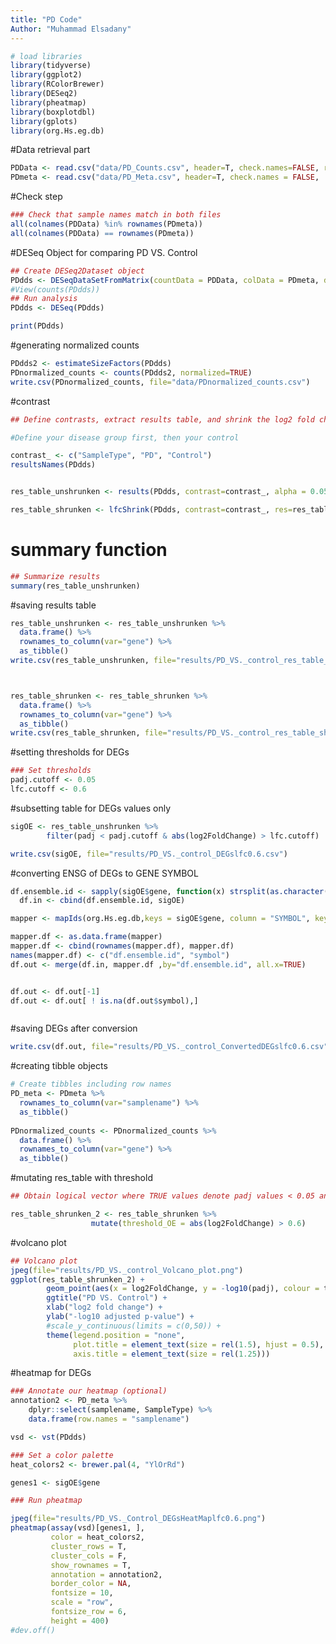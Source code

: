 ---
title: "PD Code"
Author: "Muhammad Elsadany"
---


```{r}
# load libraries
library(tidyverse)
library(ggplot2)
library(RColorBrewer)
library(DESeq2)
library(pheatmap)
library(boxplotdbl)
library(gplots)
library(org.Hs.eg.db)
```



#Data retrieval part
```{r}
PDData <- read.csv("data/PD_Counts.csv", header=T, check.names=FALSE, row.names=1)
PDmeta <- read.csv("data/PD_Meta.csv", header=T, check.names = FALSE,  row.names=1)
```


#Check step
```{r}

### Check that sample names match in both files
all(colnames(PDData) %in% rownames(PDmeta))
all(colnames(PDData) == rownames(PDmeta))

```




#DESeq Object for comparing PD VS. Control
```{r}
## Create DESeq2Dataset object
PDdds <- DESeqDataSetFromMatrix(countData = PDData, colData = PDmeta, design = ~ SampleType)
#View(counts(PDdds))
## Run analysis
PDdds <- DESeq(PDdds)
```




```{r}
print(PDdds)

```



#generating normalized counts
```{r}
PDdds2 <- estimateSizeFactors(PDdds)
PDnormalized_counts <- counts(PDdds2, normalized=TRUE)
write.csv(PDnormalized_counts, file="data/PDnormalized_counts.csv")

```


#contrast
```{r}
## Define contrasts, extract results table, and shrink the log2 fold changes

#Define your disease group first, then your control 

contrast_ <- c("SampleType", "PD", "Control")
resultsNames(PDdds)


res_table_unshrunken <- results(PDdds, contrast=contrast_, alpha = 0.05, lfcThreshold = 0.6)

res_table_shrunken <- lfcShrink(PDdds, contrast=contrast_, res=res_table_unshrunken, type="ashr")

```


# summary function

```{r}
## Summarize results
summary(res_table_unshrunken)

```

#saving results table
```{r}
res_table_unshrunken <- res_table_unshrunken %>%
  data.frame() %>%
  rownames_to_column(var="gene") %>% 
  as_tibble()
write.csv(res_table_unshrunken, file="results/PD_VS._control_res_table_unshrunke.csv")



res_table_shrunken <- res_table_shrunken %>%
  data.frame() %>%
  rownames_to_column(var="gene") %>% 
  as_tibble()
write.csv(res_table_shrunken, file="results/PD_VS._control_res_table_shrunken.csv")

```





#setting thresholds for DEGs
```{r}
### Set thresholds
padj.cutoff <- 0.05
lfc.cutoff <- 0.6

```


#subsetting table for DEGs values only
```{r}
sigOE <- res_table_unshrunken %>%
        filter(padj < padj.cutoff & abs(log2FoldChange) > lfc.cutoff)

write.csv(sigOE, file="results/PD_VS._control_DEGslfc0.6.csv")
```



#converting ENSG of DEGs to GENE SYMBOL 
```{r}

df.ensemble.id <- sapply(sigOE$gene, function(x) strsplit(as.character(x),"\\.")[[1]][1])
  df.in <- cbind(df.ensemble.id, sigOE)

mapper <- mapIds(org.Hs.eg.db,keys = sigOE$gene, column = "SYMBOL", keytype = "ENSEMBL", multiVals = "first")

mapper.df <- as.data.frame(mapper)
mapper.df <- cbind(rownames(mapper.df), mapper.df)
names(mapper.df) <- c("df.ensemble.id", "symbol")
df.out <- merge(df.in, mapper.df ,by="df.ensemble.id", all.x=TRUE)


df.out <- df.out[-1]
df.out <- df.out[ ! is.na(df.out$symbol),]



```

#saving DEGs after conversion
```{r}
write.csv(df.out, file="results/PD_VS._control_ConvertedDEGslfc0.6.csv")

```










#creating tibble objects 
```{r}
# Create tibbles including row names
PD_meta <- PDmeta %>% 
  rownames_to_column(var="samplename") %>% 
  as_tibble()
        
PDnormalized_counts <- PDnormalized_counts %>% 
  data.frame() %>%
  rownames_to_column(var="gene") %>% 
  as_tibble()

```






#mutating res_table with threshold
```{r}
## Obtain logical vector where TRUE values denote padj values < 0.05 and fold change > 1.0 in either direction

res_table_shrunken_2 <- res_table_shrunken %>% 
                  mutate(threshold_OE = abs(log2FoldChange) > 0.6)

```

#volcano plot
```{r}
## Volcano plot
jpeg(file="results/PD_VS._control_Volcano_plot.png")
ggplot(res_table_shrunken_2) +
        geom_point(aes(x = log2FoldChange, y = -log10(padj), colour = threshold_OE)) +
        ggtitle("PD VS. Control") +
        xlab("log2 fold change") + 
        ylab("-log10 adjusted p-value") +
        #scale_y_continuous(limits = c(0,50)) +
        theme(legend.position = "none",
              plot.title = element_text(size = rel(1.5), hjust = 0.5),
              axis.title = element_text(size = rel(1.25)))  


```







#heatmap for DEGs
```{r}
### Annotate our heatmap (optional)
annotation2 <- PD_meta %>% 
	dplyr::select(samplename, SampleType) %>% 
	data.frame(row.names = "samplename")

vsd <- vst(PDdds)

### Set a color palette
heat_colors2 <- brewer.pal(4, "YlOrRd")

genes1 <- sigOE$gene

### Run pheatmap

jpeg(file="results/PD_VS._Control_DEGsHeatMaplfc0.6.png")
pheatmap(assay(vsd)[genes1, ],
         color = heat_colors2, 
         cluster_rows = T, 
         cluster_cols = F,
         show_rownames = T,
         annotation = annotation2, 
         border_color = NA, 
         fontsize = 10, 
         scale = "row", 
         fontsize_row = 6, 
         height = 400)
#dev.off()

```














